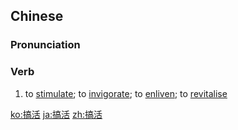 ==Chinese==
{{zh-forms}}

===Pronunciation===
{{zh-pron
|m=gǎohuó
|c=gaau2 wut6
|cat=v
}}

===Verb===
{{zh-verb}}

# to [[stimulate]]; to [[invigorate]]; to [[enliven]]; to [[revitalise]]

{{zh-cat|Advanced}}

[[ko:搞活]]
[[ja:搞活]]
[[zh:搞活]]